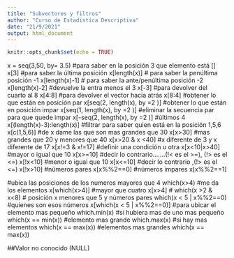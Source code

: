 ```yaml
---
title: "Subvectores y filtros"
author: "Curso de Estadistica Descriptiva"
date: "21/9/2021"
output: html_document
---
```


```r
knitr::opts_chunk$set(echo = TRUE)
```

x = seq(3,50, by= 3.5)
#para saber en la posición 3 que elemento está []
x[3]
#para saber la última posición
x[length(x)]
# para saber la penúltima posición -1
x[length(x)-1]
# para saber la ante/penúltima posición -2
x[length(x)-2]
#devuelve la entra menos el 3
x[-3]
#para devolver del cuarto al 8
x[4:8]
#para devolver el vector hacia atrás
x[8:4]
#obtener lo que están en posición par
x[seq(2, length(x), by =2 )]
#obtener lo que están en posición impar
x[seq(1, length(x), by =2 )]
#eliminar la secuencia par para que quede impar
x[-seq(2, length(x), by =2 )]
#últimos 4 
x[(length(x)-3):length(x)]
#filtrar para saber quien está en la posición 1,5,6
x[c(1,5,6)]
#de x dame las que son mas grandes que 30
x[x>30]
#mas grandes que 20 y menores que 40
x[x>20 & x <40]
#x diferente de 3 y x diferente de 17
x[x!=3 & x!=17]
#definir una condición u otra
x[x<10|x>40]
#mayor o igual que 10
x[x>=10]
#decir lo contrario.......(!< es el >=), (!> es el <=)
x[!x<10]
#menor o igual que 10
x[x<=10]
#decir lo contrario ,(!> es el <=)
x[!x>10]
#números pares
x[x%%2==0]
#números impares
x[x%%2==1]

#ubica las posiciones de los numeros mayores que 4
which(x>4)
#me da los elementos
x[which(x>4)]
#mayor que cuatro
x[x>4]
#
which(x >2 & x<8)
# posición x menores que 5 y números pares 
which(x < 5 | x%%2==0)
#quienes son esos números
x[which(x < 5 | x%%2==0)]
#para ubicar el elemento mas pequeño
which.min(x)
#si hubiera mas de uno mas pequeño
which(x == min(x))
#elemento mas grande
which.max(x)
#si hay mas elementos
which(x == max(x))
#elementos mas grandes
which(x == max(x))

##Valor no conocido (NULL)





